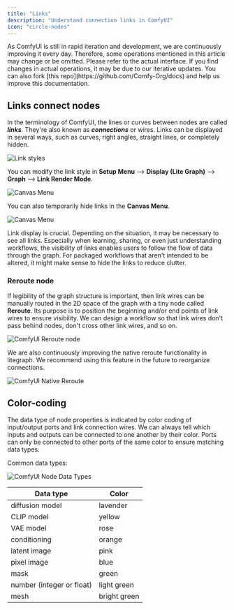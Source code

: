 ```yaml
---
title: "Links"
description: "Understand connection links in ComfyUI"
icon: "circle-nodes"
---
```


<Note>
As ComfyUI is still in rapid iteration and development, we are continuously improving it every day. Therefore, some operations mentioned in this article may change or be omitted. Please refer to the actual interface. If you find changes in actual operations, it may be due to our iterative updates. You can also fork [this repo](https://github.com/Comfy-Org/docs) and help us improve this documentation.
</Note>

## Links connect nodes

In the terminology of ComfyUI, the lines or curves between nodes are called **_links_**. They're also known as **_connections_** or wires. Links can be displayed in several ways, such as curves, right angles, straight lines, or completely hidden.

![Link styles](/images/interface/link/link_styles.jpg)

You can modify the link style in **Setup Menu** --> **Display (Lite Graph)** --> **Graph** --> **Link Render Mode**.

![Canvas Menu](/images/interface/link/render_mode.jpg)

You can also temporarily hide links in the **Canvas Menu**.

![Canvas Menu](/images/interface/link/canvas_menu.jpg)

Link display is crucial. Depending on the situation, it may be necessary to see all links. Especially when learning, sharing, or even just understanding workflows, the visibility of links enables users to follow the flow of data through the graph. For packaged workflows that aren't intended to be altered, it might make sense to hide the links to reduce clutter.

### Reroute node

If legibility of the graph structure is important, then link wires can be manually routed in the 2D space of the graph with a tiny node called **Reroute**. Its purpose is to position the beginning and/or end points of link wires to ensure visibility. We can design a workflow so that link wires don't pass behind nodes, don't cross other link wires, and so on.

![ComfyUI Reroute node](/images/interface/link/reroute.jpg)

We are also continuously improving the native reroute functionality in litegraph. We recommend using this feature in the future to reorganize connections.

![ComfyUI Native Reroute](/images/interface/link/native_reroute.jpg)

## Color-coding

The data type of node properties is indicated by color coding of input/output ports and link connection wires. We can always tell which inputs and outputs can be connected to one another by their color. Ports can only be connected to other ports of the same color to ensure matching data types.

Common data types:

![ComfyUI Node Data Types](/images/concepts/node/data_type.jpg)

| Data type                          | Color                                                                                                              |
|------------------------------------|--------------------------------------------------------------------------------------------------------------------|
| diffusion model                    | lavender                                                                                                           |
| CLIP model                         | yellow                                                                                                             |
| VAE model                          | rose                                                                                                               |
| conditioning                       | orange                                                                                                             |
| latent image                       | pink                                                                                                               |
| pixel image                        | blue                                                                                                               |
| mask                               | green                                                                                                              |
| number (integer or float)          | light green                                                                                                        |
| mesh                               | bright green                                                                                                       |